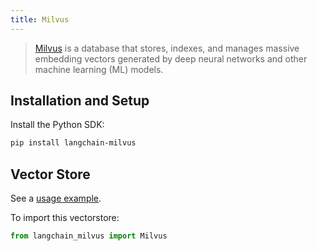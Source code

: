 ```yaml
---
title: Milvus
---
```


>[Milvus](https://milvus.io/docs/overview.md) is a database that stores, indexes, and manages
> massive embedding vectors generated by deep neural networks and other machine learning (ML) models.


## Installation and Setup

Install the Python SDK:

```bash
pip install langchain-milvus
```

## Vector Store

See a [usage example](/oss/integrations/vectorstores/milvus).

To import this vectorstore:
```python
from langchain_milvus import Milvus
```
